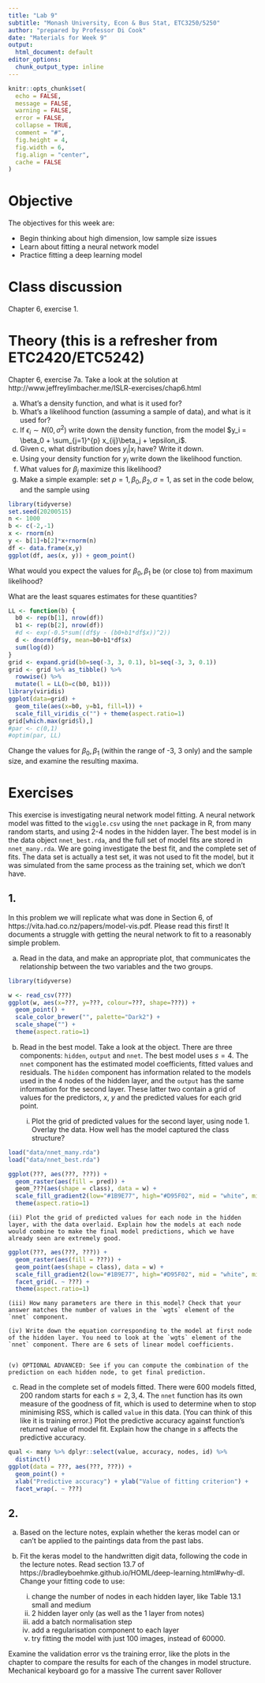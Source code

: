 ```yaml
---
title: "Lab 9"
subtitle: "Monash University, Econ & Bus Stat, ETC3250/5250"
author: "prepared by Professor Di Cook"
date: "Materials for Week 9"
output:
  html_document: default
editor_options: 
  chunk_output_type: inline
---
```


```r
knitr::opts_chunk$set(
  echo = FALSE,
  message = FALSE,
  warning = FALSE,
  error = FALSE, 
  collapse = TRUE,
  comment = "#",
  fig.height = 4,
  fig.width = 6,
  fig.align = "center",
  cache = FALSE
)
```


# Objective

The objectives for this week are:

- Begin thinking about high dimension, low sample size issues
- Learn about fitting a neural network model 
- Practice fitting a deep learning model 

# Class discussion 

Chapter 6, exercise 1. 

# Theory (this is a refresher from ETC2420/ETC5242)

Chapter 6, exercise 7a. Take a look at the solution at http://www.jeffreylimbacher.me/ISLR-exercises/chap6.html

a. What's a density function, and what is it used for?
b. What's a likelihood function (assuming a sample of data), and what is it used for?
c. If $\epsilon_i \sim N(0, \sigma^2)$ write down the density function, from the model $y_i = \beta_0 + \sum_{j=1}^{p} x_{ij}\beta_j + \epsilon_i$.
d. Given c, what distribution does $y_i|x_i$ have? Write it down.
e. Using your density function for $y_i$ write down the likelihood function. 
f. What values for $\beta_j$ maximize this likelihood? 
g. Make a simple example: set $p=1, \beta_0, \beta_2, \sigma=1$, as set in the code below, and the sample using 

```r
library(tidyverse)
set.seed(20200515)
n <- 1000
b <- c(-2,-1)
x <- rnorm(n)
y <- b[1]+b[2]*x+rnorm(n)
df <- data.frame(x,y)
ggplot(df, aes(x, y)) + geom_point()
```

What would you expect the values for $\beta_0, \beta_1$ be (or close to) from maximum likelihood? 

What are the least squares estimates for these quantities? 

```r
LL <- function(b) {
  b0 <- rep(b[1], nrow(df))
  b1 <- rep(b[2], nrow(df))
  #d <- exp(-0.5*sum((df$y - (b0+b1*df$x))^2))
  d <- dnorm(df$y, mean=b0+b1*df$x)
  sum(log(d))
}
grid <- expand.grid(b0=seq(-3, 3, 0.1), b1=seq(-3, 3, 0.1))
grid <- grid %>% as_tibble() %>% 
  rowwise() %>%
  mutate(l = LL(b=c(b0, b1)))
library(viridis)
ggplot(data=grid) + 
  geom_tile(aes(x=b0, y=b1, fill=l)) +  
  scale_fill_viridis_c("") + theme(aspect.ratio=1)
grid[which.max(grid$l),]
#par <- c(0,1)
#optim(par, LL)
```

Change the values for $\beta_0, \beta_1$ (within the range of -3, 3 only) and the sample size, and examine the resulting maxima.

# Exercises

This exercise is investigating neural network model fitting. A neural network model was fitted to the `wiggle.csv` using the `nnet` package in R, from many random starts, and using 2-4 nodes in the hidden layer. The best model is in the data object `nnet_best.rda`, and the full set of model fits are stored in `nnet_many.rda`. We are going investigate the best fit, and the complete set of fits. The data set is actually a test set, it was not used to fit the model, but it was simulated from the same process as the training set, which we don't have.

## 1. 

In this problem we will replicate what was done in Section 6, of https://vita.had.co.nz/papers/model-vis.pdf. Please read this first! It documents a struggle with getting the neural network to fit to a reasonably simple problem. 

a. Read in the data, and make an appropriate plot, that communicates the relationship between the two variables and the two groups.

```r
library(tidyverse)

w <- read_csv(???)
ggplot(w, aes(x=???, y=???, colour=???, shape=???)) + 
  geom_point() +
  scale_color_brewer("", palette="Dark2") +
  scale_shape("") +
  theme(aspect.ratio=1) 
```

b. Read in the best model. Take a look at the object. There are three components: `hidden`, `output` and `nnet`. The best model uses $s=4$. The `nnet` component has the estimated model coefficients, fitted values and residuals. The `hidden` component has information related to the models used in the 4 nodes of the hidden layer, and the `output` has the same information for the second layer. These latter two contain a grid of values for the predictors, $x$, $y$ and the predicted values for each grid point. 

    (i) Plot the grid of predicted values for the second layer, using node 1. Overlay the data. How well has the model captured the class structure?

```r
load("data/nnet_many.rda")
load("data/nnet_best.rda")

ggplot(???, aes(???, ???)) +
  geom_raster(aes(fill = pred)) +
  geom_???(aes(shape = class), data = w) +
  scale_fill_gradient2(low="#1B9E77", high="#D95F02", mid = "white", midpoint = 0.5) +
  theme(aspect.ratio=1) 
```

    (ii) Plot the grid of predicted values for each node in the hidden layer, with the data overlaid. Explain how the models at each node would combine to make the final model predictions, which we have already seen are extremely good.

```r
ggplot(???, aes(???, ???)) +
  geom_raster(aes(fill = ???)) +
  geom_point(aes(shape = class), data = w) +
  scale_fill_gradient2(low="#1B9E77", high="#D95F02", mid = "white", midpoint = 0.5) +
  facet_grid(. ~ ???) +
  theme(aspect.ratio=1) 
```

    (iii) How many parameters are there in this model? Check that your answer matches the number of values in the `wgts` element of the `nnet` component.

    (iv) Write down the equation corresponding to the model at first node of the hidden layer. You need to look at the `wgts` element of the `nnet` component. There are 6 sets of linear model coefficients. 


    (v) OPTIONAL ADVANCED: See if you can compute the combination of the prediction on each hidden node, to get final prediction.

c. Read in the complete set of models fitted. There were 600 models fitted, 200 random starts for each $s = 2, 3, 4$. The `nnet` function has its own measure of the goodness of fit, which is used to determine when to stop minimising RSS, which is called `value` in this data. (You can think of this like it is training error.) Plot the predictive accuracy against function's returned value of model fit. Explain how the change in $s$ affects the predictive accuracy. 

```r
qual <- many %>% dplyr::select(value, accuracy, nodes, id) %>%
  distinct()
ggplot(data = ???, aes(???, ???)) + 
  geom_point() + 
  xlab("Predictive accuracy") + ylab("Value of fitting criterion") +
  facet_wrap(. ~ ???)
```

## 2. 

a. Based on the lecture notes, explain whether the keras model can or can't be applied to the paintings data from the past labs.

b. Fit the keras model to the handwritten digit data, following the code in the lecture notes. Read section 13.7 of  https://bradleyboehmke.github.io/HOML/deep-learning.html#why-dl. Change your fitting code to use:
   (i) change the number of nodes in each hidden layer, like Table 13.1 small and  medium
   (ii) 2 hidden layer only (as well as the 1 layer from notes)
   (iii) add a batch normalisation step
   (iv) add a regularisation component to each layer
   (v) try fitting the model with just 100 images, instead of 60000.
   
Examine the validation error vs the training error, like the plots in the chapter to compare the results for each of the changes in model structure.
Mechanical keyboard go for a massive The current saver Rollover 

